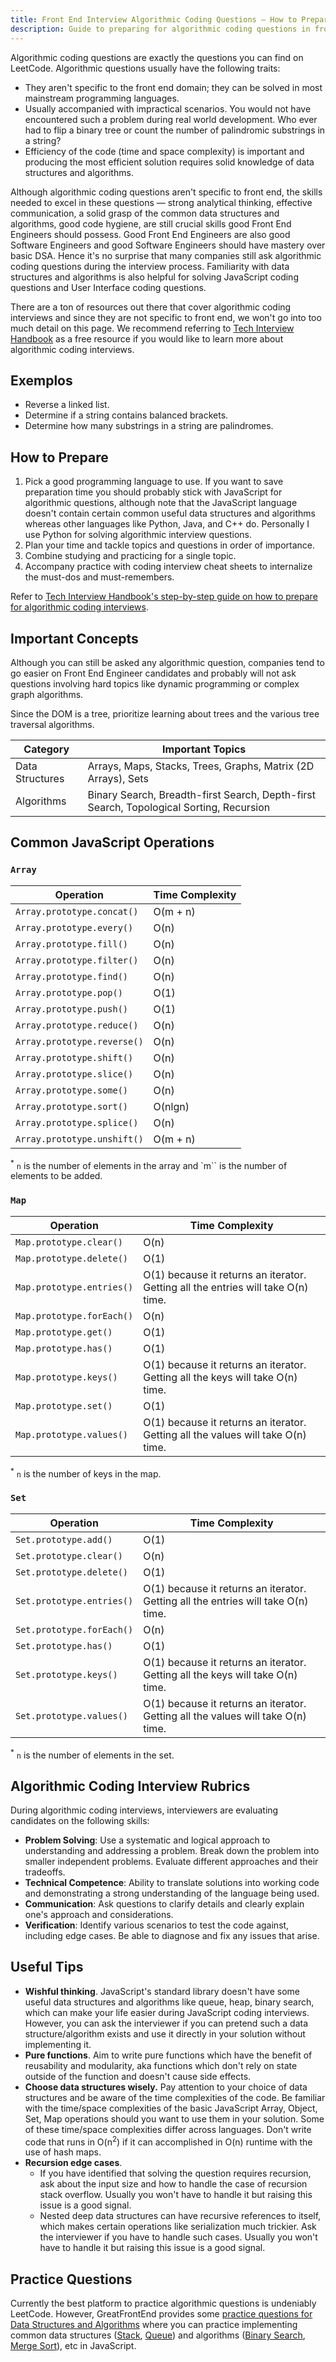 ```yaml
---
title: Front End Interview Algorithmic Coding Questions — How to Prepare
description: Guide to preparing for algorithmic coding questions in front end / web developer interviews — Concepts to know, interview rubrics, and important practice questions.
---
```


Algorithmic coding questions are exactly the questions you can find on LeetCode. Algorithmic questions usually have the following traits:

-   They aren't specific to the front end domain; they can be solved in most mainstream programming languages.
-   Usually accompanied with impractical scenarios. You would not have encountered such a problem during real world development. Who ever had to flip a binary tree or count the number of palindromic substrings in a string?
-   Efficiency of the code (time and space complexity) is important and producing the most efficient solution requires solid knowledge of data structures and algorithms.

Although algorithmic coding questions aren't specific to front end, the skills needed to excel in these questions — strong analytical thinking, effective communication, a solid grasp of the common data structures and algorithms, good code hygiene, are still crucial skills good Front End Engineers should possess. Good Front End Engineers are also good Software Engineers and good Software Engineers should have mastery over basic DSA. Hence it's no surprise that many companies still ask algorithmic coding questions during the interview process. Familiarity with data structures and algorithms is also helpful for solving JavaScript coding questions and User Interface coding questions.

There are a ton of resources out there that cover algorithmic coding interviews and since they are not specific to front end, we won't go into too much detail on this page. We recommend referring to [Tech Interview Handbook](https://www.techinterviewhandbook.org) as a free resource if you would like to learn more about algorithmic coding interviews.

## Exemplos

-   Reverse a linked list.
-   Determine if a string contains balanced brackets.
-   Determine how many substrings in a string are palindromes.

## How to Prepare

1.  Pick a good programming language to use. If you want to save preparation time you should probably stick with JavaScript for algorithmic questions, although note that the JavaScript language doesn't contain certain common useful data structures and algorithms whereas other languages like Python, Java, and C++ do. Personally I use Python for solving algorithmic interview questions.
2.  Plan your time and tackle topics and questions in order of importance.
3.  Combine studying and practicing for a single topic.
4.  Accompany practice with coding interview cheat sheets to internalize the must-dos and must-remembers.

Refer to [Tech Interview Handbook's step-by-step guide on how to prepare for algorithmic coding interviews](https://www.techinterviewhandbook.org/coding-interview-prep/).

## Important Concepts

Although you can still be asked any algorithmic question, companies tend to go easier on Front End Engineer candidates and probably will not ask questions involving hard topics like dynamic programming or complex graph algorithms.

Since the DOM is a tree, prioritize learning about trees and the various tree traversal algorithms.

| Category        | Important Topics                                                                        |
| --------------- | --------------------------------------------------------------------------------------- |
| Data Structures | Arrays, Maps, Stacks, Trees, Graphs, Matrix (2D Arrays), Sets                           |
| Algorithms      | Binary Search, Breadth-first Search, Depth-first Search, Topological Sorting, Recursion |

## Common JavaScript Operations

### `Array`

| Operation                   | Time Complexity |
| --------------------------- | --------------- |
| `Array.prototype.concat()`  | O(m + n)        |
| `Array.prototype.every()`   | O(n)            |
| `Array.prototype.fill()`    | O(n)            |
| `Array.prototype.filter()`  | O(n)            |
| `Array.prototype.find()`    | O(n)            |
| `Array.prototype.pop()`     | O(1)            |
| `Array.prototype.push()`    | O(1)            |
| `Array.prototype.reduce()`  | O(n)            |
| `Array.prototype.reverse()` | O(n)            |
| `Array.prototype.shift()`   | O(n)            |
| `Array.prototype.slice()`   | O(n)            |
| `Array.prototype.some()`    | O(n)            |
| `Array.prototype.sort()`    | O(nlgn)         |
| `Array.prototype.splice()`  | O(n)            |
| `Array.prototype.unshift()` | O(m + n)        |

<sup>*</sup> `n` is the number of elements in the array and `m`` is the number of
elements to be added.

### `Map`

| Operation                 | Time Complexity                                                                   |
| ------------------------- | --------------------------------------------------------------------------------- |
| `Map.prototype.clear()`   | O(n)                                                                              |
| `Map.prototype.delete()`  | O(1)                                                                              |
| `Map.prototype.entries()` | O(1) because it returns an iterator. Getting all the entries will take O(n) time. |
| `Map.prototype.forEach()` | O(n)                                                                              |
| `Map.prototype.get()`     | O(1)                                                                              |
| `Map.prototype.has()`     | O(1)                                                                              |
| `Map.prototype.keys()`    | O(1) because it returns an iterator. Getting all the keys will take O(n) time.    |
| `Map.prototype.set()`     | O(1)                                                                              |
| `Map.prototype.values()`  | O(1) because it returns an iterator. Getting all the values will take O(n) time.  |

<sup>*</sup> `n` is the number of keys in the map.

### `Set`

| Operation                 | Time Complexity                                                                   |
| ------------------------- | --------------------------------------------------------------------------------- |
| `Set.prototype.add()`     | O(1)                                                                              |
| `Set.prototype.clear()`   | O(n)                                                                              |
| `Set.prototype.delete()`  | O(1)                                                                              |
| `Set.prototype.entries()` | O(1) because it returns an iterator. Getting all the entries will take O(n) time. |
| `Set.prototype.forEach()` | O(n)                                                                              |
| `Set.prototype.has()`     | O(1)                                                                              |
| `Set.prototype.keys()`    | O(1) because it returns an iterator. Getting all the keys will take O(n) time.    |
| `Set.prototype.values()`  | O(1) because it returns an iterator. Getting all the values will take O(n) time.  |

<sup>*</sup> `n` is the number of elements in the set.

## Algorithmic Coding Interview Rubrics

During algorithmic coding interviews, interviewers are evaluating candidates on the following skills:

-   **Problem Solving**: Use a systematic and logical approach to understanding and addressing a problem. Break down the problem into smaller independent problems. Evaluate different approaches and their tradeoffs.
-   **Technical Competence**: Ability to translate solutions into working code and demonstrating a strong understanding of the language being used.
-   **Communication**: Ask questions to clarify details and clearly explain one's approach and considerations.
-   **Verification**: Identify various scenarios to test the code against, including edge cases. Be able to diagnose and fix any issues that arise.

## Useful Tips

-   **Wishful thinking**. JavaScript's standard library doesn't have some useful data structures and algorithms like queue, heap, binary search, which can make your life easier during JavaScript coding interviews. However, you can ask the interviewer if you can pretend such a data structure/algorithm exists and use it directly in your solution without implementing it.
-   **Pure functions**. Aim to write pure functions which have the benefit of reusability and modularity, aka functions which don't rely on state outside of the function and doesn't cause side effects.
-   **Choose data structures wisely.** Pay attention to your choice of data structures and be aware of the time complexities of the code. Be familiar with the time/space complexities of the basic JavaScript Array, Object, Set, Map operations should you want to use them in your solution. Some of these time/space complexities differ across languages. Don't write code that runs in O(n<sup>2</sup>) if it can accomplished in O(n) runtime with the use of hash maps.
-   **Recursion edge cases**.
    -   If you have identified that solving the question requires recursion, ask about the input size and how to handle the case of recursion stack overflow. Usually you won't have to handle it but raising this issue is a good signal.
    -   Nested deep data structures can have recursive references to itself, which makes certain operations like serialization much trickier. Ask the interviewer if you have to handle such cases. Usually you won't have to handle it but raising this issue is a good signal.

## Practice Questions

Currently the best platform to practice algorithmic questions is undeniably LeetCode. However, GreatFrontEnd provides some [practice questions for Data Structures and Algorithms](/questions/js/coding/data-structures-algorithms) where you can practice implementing common data structures ([Stack](/questions/javascript/stack), [Queue](/questions/javascript/queue)) and algorithms ([Binary Search](/questions/javascript/binary-search), [Merge Sort](/questions/javascript/merge-sort)), etc in JavaScript.
